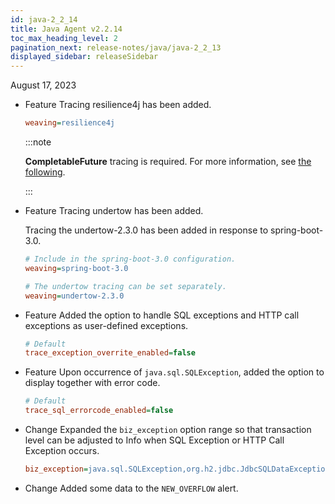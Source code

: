 ```yaml
---
id: java-2_2_14
title: Java Agent v2.2.14
toc_max_heading_level: 2
pagination_next: release-notes/java/java-2_2_13
displayed_sidebar: releaseSidebar
---
```


August 17, 2023

- <Status>Feature</Status> Tracing resilience4j has been added.

  ```ini title='whatap.conf'
  weaving=resilience4j
  ```

  :::note

  **CompletableFuture** tracing is required. For more information, see [the following](../../java/async-tracking).

  :::

- <Status>Feature</Status> Tracing undertow has been added.

  Tracing the undertow-2.3.0 has been added in response to spring-boot-3.0.

  ```ini title='whatap.conf'
  # Include in the spring-boot-3.0 configuration.
  weaving=spring-boot-3.0

  # The undertow tracing can be set separately.
  weaving=undertow-2.3.0
  ```

- <Status>Feature</Status> Added the option to handle SQL exceptions and HTTP call exceptions as user-defined exceptions.

  ```ini title='whatap.conf'
  # Default
  trace_exception_overrite_enabled=false
  ```

- <Status>Feature</Status> Upon occurrence of <code>java.sql.SQLException</code>, added the option to display together with error code.

  ```ini title='whatap.conf'
  # Default
  trace_sql_errorcode_enabled=false
  ```

- <Status>Change</Status> Expanded the <code>biz_exception</code> option range so that transaction level can be adjusted to Info when SQL Exception or HTTP Call Exception occurs.

  ```ini title='whatap.conf'
  biz_exception=java.sql.SQLException,org.h2.jdbc.JdbcSQLDataException
  ```

- <Status>Change</Status> Added some data to the <code>NEW_OVERFLOW</code> alert.
